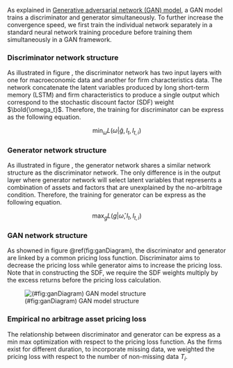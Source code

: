 As explained in [Generative adversarial network (GAN)
model](#GAN_model), a GAN model trains a discriminator and
generator simultaneously. To further increase the
convergence speed, we first train the individual network
separately in a standard neural network training procedure
before training them simultaneously in a GAN framework.

### Discriminator network structure
As illustrated in figure [](), the discriminator network has
two input layers with one for macroeconomic data and another
for firm characteristics data. The network concatenate the
latent variables produced by long short-term memory (LSTM)
and firm characteristics to produce a single output which
correspond to the stochastic discount factor (SDF) weight
$\bold{\omega_t}$. Therefore, the training for discriminator
can be express as the following equation.

$$
\min_{\omega} L(\omega|\hat{g}, I_t, I_{t,i})
$$

### Generator network structure
As illustrated in figure [](), the generator network shares
a similar network structure as the discriminator network.
The only difference is in the output layer where generator
network will select latent variables that represents a
combination of assets and factors that are unexplained by
the no-arbitrage condition. Therefore, the training for
generator can be express as the following equation.

$$
\max_{g} L(g|\hat\omega, I_t, I_{t,i})
$$

### GAN network structure

As showned in figure \@ref(fig:ganDiagram), the discriminator and generator
are linked by a common pricing loss function. Discriminator
aims to decrease the pricing loss while generator aims to
increase the pricing loss. Note that in constructing the
SDF, we require the SDF weights multiply by the excess
returns before the pricing loss calculation.

![(#fig:ganDiagram) GAN model structure](./img/model)

### Empirical no arbitrage asset pricing loss

The relationship between discriminator and generator can be
express as a min max optimization with respect to the
pricing loss function. As the firms exist for different
duration, to incorporate missing data, we weighted the
pricing loss with respect to the number of non-missing data
$T_i$.

\begin{align*}
\min_{\omega} \max_{g} L(\omega, g|I_t, I_{t, i}) &=
\frac{1}{N} \sum_{i=1}^N 
\frac{T_i}{T}
\left[ 
\frac{1}{T_i}
\sum_{t\in T_i}
\left( 1 - \sum_{j=1}^N \omega(I_t, I_{t, j}) R^e_{t+1, j} \right)
R^e_{t+1, i}g(I_t, I_{t, i})
\right]^2\\
&=
\frac{1}{N} \sum_{i=1}^N 
\frac{T_i}{T}
\left[ 
\frac{1}{T_i}
\sum_{t\in T_i}
M_{t+1}
R^e_{t+1, i}g(I_t, I_{t, i})
\right]^2
\end{align*}
